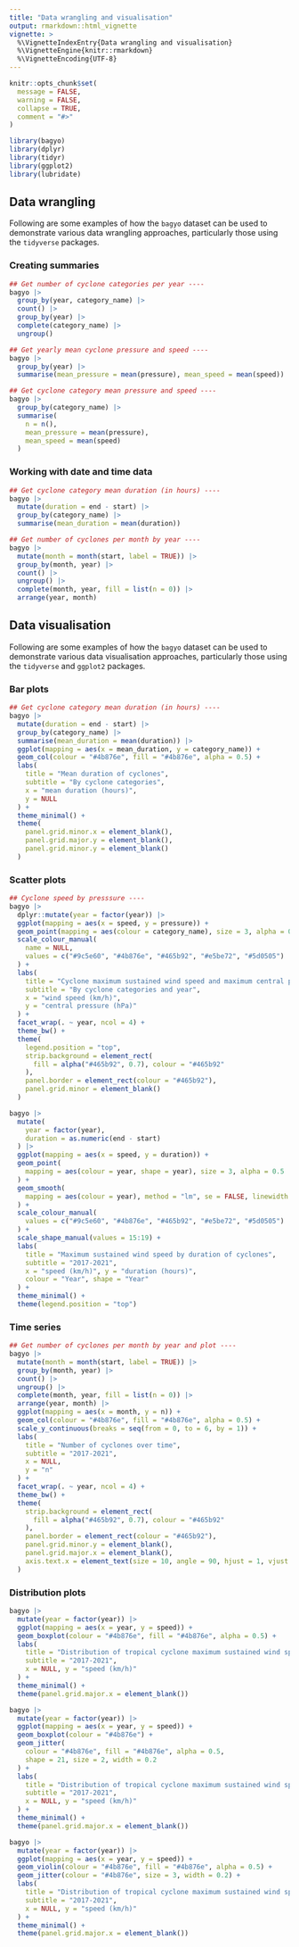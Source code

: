 ```yaml
---
title: "Data wrangling and visualisation"
output: rmarkdown::html_vignette
vignette: >
  %\VignetteIndexEntry{Data wrangling and visualisation}
  %\VignetteEngine{knitr::rmarkdown}
  %\VignetteEncoding{UTF-8}
---
```


```r
knitr::opts_chunk$set(
  message = FALSE,
  warning = FALSE,
  collapse = TRUE,
  comment = "#>"
)
```

```r
library(bagyo)
library(dplyr)
library(tidyr)
library(ggplot2)
library(lubridate)
```

## Data wrangling

Following are some examples of how the `bagyo` dataset can be used to demonstrate various data wrangling approaches, particularly those using the `tidyverse` packages.

### Creating summaries

```r
## Get number of cyclone categories per year ----
bagyo |>
  group_by(year, category_name) |>
  count() |>
  group_by(year) |>
  complete(category_name) |>
  ungroup()
```

```r
## Get yearly mean cyclone pressure and speed ----
bagyo |>
  group_by(year) |>
  summarise(mean_pressure = mean(pressure), mean_speed = mean(speed))
```

```r
## Get cyclone category mean pressure and speed ----
bagyo |>
  group_by(category_name) |>
  summarise(
    n = n(),
    mean_pressure = mean(pressure), 
    mean_speed = mean(speed)
  )
```

### Working with date and time data

```r
## Get cyclone category mean duration (in hours) ----
bagyo |>
  mutate(duration = end - start) |>
  group_by(category_name) |>
  summarise(mean_duration = mean(duration))
```

```r
## Get number of cyclones per month by year ----
bagyo |>
  mutate(month = month(start, label = TRUE)) |>
  group_by(month, year) |>
  count() |>
  ungroup() |>
  complete(month, year, fill = list(n = 0)) |>
  arrange(year, month)
```

## Data visualisation

Following are some examples of how the `bagyo` dataset can be used to demonstrate various data visualisation approaches, particularly those using the `tidyverse` and `ggplot2` packages.

### Bar plots

```r
## Get cyclone category mean duration (in hours) ----
bagyo |>
  mutate(duration = end - start) |>
  group_by(category_name) |>
  summarise(mean_duration = mean(duration)) |>
  ggplot(mapping = aes(x = mean_duration, y = category_name)) +
  geom_col(colour = "#4b876e", fill = "#4b876e", alpha = 0.5) +
  labs(
    title = "Mean duration of cyclones",
    subtitle = "By cyclone categories",
    x = "mean duration (hours)",
    y = NULL
  ) +
  theme_minimal() +
  theme(
    panel.grid.minor.x = element_blank(),
    panel.grid.major.y = element_blank(),
    panel.grid.minor.y = element_blank()
  )
```

### Scatter plots

```r
## Cyclone speed by presssure ----
bagyo |>
  dplyr::mutate(year = factor(year)) |>
  ggplot(mapping = aes(x = speed, y = pressure)) +
  geom_point(mapping = aes(colour = category_name), size = 3, alpha = 0.5) +
  scale_colour_manual(
    name = NULL,
    values = c("#9c5e60", "#4b876e", "#465b92", "#e5be72", "#5d0505")
  ) +
  labs(
    title = "Cyclone maximum sustained wind speed and maximum central pressure",
    subtitle = "By cyclone categories and year",
    x = "wind speed (km/h)",
    y = "central pressure (hPa)"
  ) +
  facet_wrap(. ~ year, ncol = 4) +
  theme_bw() +
  theme(
    legend.position = "top",
    strip.background = element_rect(
      fill = alpha("#465b92", 0.7), colour = "#465b92"
    ),
    panel.border = element_rect(colour = "#465b92"),
    panel.grid.minor = element_blank()
  )
```

```r
bagyo |>
  mutate(
    year = factor(year),
    duration = as.numeric(end - start)
  ) |>
  ggplot(mapping = aes(x = speed, y = duration)) +
  geom_point(
    mapping = aes(colour = year, shape = year), size = 3, alpha = 0.5
  ) +
  geom_smooth(
    mapping = aes(colour = year), method = "lm", se = FALSE, linewidth = 0.75
  ) +
  scale_colour_manual(
    values = c("#9c5e60", "#4b876e", "#465b92", "#e5be72", "#5d0505")
  ) +
  scale_shape_manual(values = 15:19) +
  labs(
    title = "Maximum sustained wind speed by duration of cyclones",
    subtitle = "2017-2021",
    x = "speed (km/h)", y = "duration (hours)",
    colour = "Year", shape = "Year"
  ) +
  theme_minimal() +
  theme(legend.position = "top")
```

### Time series

```r
## Get number of cyclones per month by year and plot ----
bagyo |>
  mutate(month = month(start, label = TRUE)) |>
  group_by(month, year) |>
  count() |>
  ungroup() |>
  complete(month, year, fill = list(n = 0)) |>
  arrange(year, month) |>
  ggplot(mapping = aes(x = month, y = n)) +
  geom_col(colour = "#4b876e", fill = "#4b876e", alpha = 0.5) +
  scale_y_continuous(breaks = seq(from = 0, to = 6, by = 1)) +
  labs(
    title = "Number of cyclones over time",
    subtitle = "2017-2021",
    x = NULL,
    y = "n"
  ) +
  facet_wrap(. ~ year, ncol = 4) +
  theme_bw() +
  theme(
    strip.background = element_rect(
      fill = alpha("#465b92", 0.7), colour = "#465b92"
    ),
    panel.border = element_rect(colour = "#465b92"),
    panel.grid.minor.y = element_blank(),
    panel.grid.major.x = element_blank(),
    axis.text.x = element_text(size = 10, angle = 90, hjust = 1, vjust = 0.5)
  )
```

### Distribution plots

```r
bagyo |>
  mutate(year = factor(year)) |>
  ggplot(mapping = aes(x = year, y = speed)) +
  geom_boxplot(colour = "#4b876e", fill = "#4b876e", alpha = 0.5) +
  labs(
    title = "Distribution of tropical cyclone maximum sustained wind speed",
    subtitle = "2017-2021",
    x = NULL, y = "speed (km/h)"
  ) +
  theme_minimal() +
  theme(panel.grid.major.x = element_blank())
```


```r
bagyo |>
  mutate(year = factor(year)) |>
  ggplot(mapping = aes(x = year, y = speed)) +
  geom_boxplot(colour = "#4b876e") +
  geom_jitter(
    colour = "#4b876e", fill = "#4b876e", alpha = 0.5,
    shape = 21, size = 2, width = 0.2
  ) +
  labs(
    title = "Distribution of tropical cyclone maximum sustained wind speed",
    subtitle = "2017-2021",
    x = NULL, y = "speed (km/h)"
  ) +
  theme_minimal() +
  theme(panel.grid.major.x = element_blank())
```

```r
bagyo |>
  mutate(year = factor(year)) |>
  ggplot(mapping = aes(x = year, y = speed)) +
  geom_violin(colour = "#4b876e", fill = "#4b876e", alpha = 0.5) +
  geom_jitter(colour = "#4b876e", size = 3, width = 0.2) +
  labs(
    title = "Distribution of tropical cyclone maximum sustained wind speed",
    subtitle = "2017-2021",
    x = NULL, y = "speed (km/h)"
  ) +
  theme_minimal() +
  theme(panel.grid.major.x = element_blank())
```

